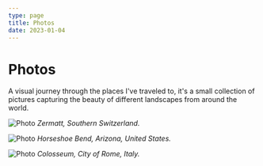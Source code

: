```yaml
---
type: page
title: Photos
date: 2023-01-04
---
```


# Photos

A visual journey through the places I've traveled to, it's a small collection of pictures capturing the beauty of different landscapes from around the world.


<Image
  src="/images/zermatt.jpg"
  alt="Photo"
  width={1130}
  height={750}
  priority
  className="next-image"
/>
_Zermatt, Southern Switzerland._

<Image
  src="/images/horseshoe.jpg"
  alt="Photo"
  width={1130}
  height={750}
  priority
  className="next-image"
/>
_Horseshoe Bend, Arizona, United States._

<Image
  src="/images/colosseum.jpg"
  alt="Photo"
  width={1130}
  height={750}
  priority
  className="next-image"
/>
_Colosseum, City of Rome, Italy._
